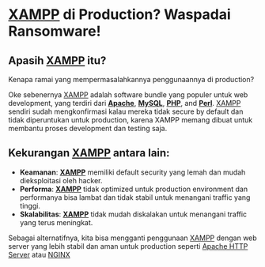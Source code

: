 # [XAMPP](https://www.apachefriends.org/index.html) di Production? Waspadai Ransomware!

## Apasih [**XAMPP**](https://www.apachefriends.org/index.html) itu?

Kenapa ramai yang mempermasalahkannya penggunaannya di production?

Oke sebenernya [XAMPP](https://www.apachefriends.org/index.html) adalah software bundle yang populer untuk web development, yang terdiri dari [**Apache**](https://httpd.apache.org/), [**MySQL**](https://www.mysql.com/), [**PHP**](https://www.php.net/), and [**Perl**](https://www.perl.org/). [XAMPP](https://www.apachefriends.org/index.html) sendiri sudah mengkonfirmasi kalau mereka tidak secure by default dan tidak diperuntukan untuk production, karena XAMPP memang dibuat untuk membantu proses development dan testing saja.

## Kekurangan [XAMPP](https://www.apachefriends.org/index.html) antara lain:

- **Keamanan**: [**XAMPP**](https://www.apachefriends.org/index.html) memiliki default security yang lemah dan mudah dieksploitasi oleh hacker.
- **Performa**: [**XAMPP**](https://www.apachefriends.org/index.html) tidak optimized untuk production environment dan performanya bisa lambat dan tidak stabil untuk menangani traffic yang tinggi.
- **Skalabilitas**: [**XAMPP**](https://www.apachefriends.org/index.html) tidak mudah diskalakan untuk menangani traffic yang terus meningkat.

Sebagai alternatifnya, kita bisa mengganti penggunaan [XAMPP](https://www.apachefriends.org/index.html) dengan web server yang lebih stabil dan aman untuk production seperti [Apache HTTP Server](https://httpd.apache.org/) atau [NGINX](https://nginx.org/en/docs/)
